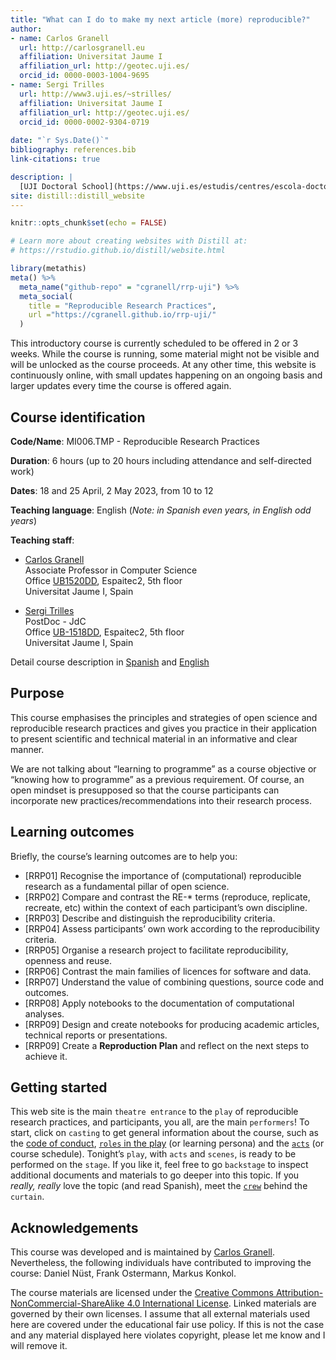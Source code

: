 ```yaml
---
title: "What can I do to make my next article (more) reproducible?"
author:
- name: Carlos Granell
  url: http://carlosgranell.eu
  affiliation: Universitat Jaume I
  affiliation_url: http://geotec.uji.es/
  orcid_id: 0000-0003-1004-9695
- name: Sergi Trilles
  url: http://www3.uji.es/~strilles/
  affiliation: Universitat Jaume I
  affiliation_url: http://geotec.uji.es/
  orcid_id: 0000-0002-9304-0719
  
date: "`r Sys.Date()`"
bibliography: references.bib
link-citations: true

description: |
  [UJI Doctoral School](https://www.uji.es/estudis/centres/escola-doctorat/base/info-general/escola/)'s cross-disciplinary training course on recommendations and best practices about open and reproducible research - [Academic year 2022/2023](https://www.uji.es/estudis/centres/escola-doctorat/base/arxiu/Formacio-transversal/22-23/recerca/reproducible/).
site: distill::distill_website
---
```


```r
knitr::opts_chunk$set(echo = FALSE)

# Learn more about creating websites with Distill at:
# https://rstudio.github.io/distill/website.html

```

```r
library(metathis)
meta() %>%
  meta_name("github-repo" = "cgranell/rrp-uji") %>%
  meta_social(
    title = "Reproducible Research Practices",
    url ="https://cgranell.github.io/rrp-uji/"
  )

```


This introductory course is currently scheduled to be offered in 2 or 3 weeks. While the course is running, some material might not be visible and will be unlocked as the course proceeds. At any other time, this website is continuously online, with small updates happening on an ongoing basis and larger updates every time the course is offered again.

## Course identification

**Code/Name**: MI006.TMP - Reproducible Research Practices

**Duration**: 6 hours (up to 20 hours including attendance and self-directed work)

**Dates**: 18 and 25 April, 2 May 2023, from 10 to 12

**Teaching language**: English (*Note: in Spanish even years, in English odd years*)

**Teaching staff**:

-   [Carlos Granell](http://geotec.uji.es/staff) <br> Associate Professor in Computer Science <br> Office [UB1520DD](http://smart.uji.es/index.php?room=UB1520DD), Espaitec2, 5th floor <br> Universitat Jaume I, Spain

-   [Sergi Trilles](http://geotec.uji.es/staff) <br> PostDoc - JdC <br> Office [UB-1518DD](http://smart.uji.es/index.php?room=UB1518DD), Espaitec2, 5th floor <br> Universitat Jaume I, Spain

Detail course description in [Spanish](https://ujiapps.uji.es/ade/rest/storage/HPOJUR5VMPQWDOCS6QGHUI6VX5LYWTDU) and  [English](https://ujiapps.uji.es/ade/rest/storage/Z8KFWYOHSZYNTH6WKH0DRGQVLCPLCM8P)


## Purpose 

This course emphasises the principles and strategies of open science and reproducible research practices and gives you practice in their application to present scientific and technical material in an informative and clear manner.

<aside>

We are not talking about “learning to programme” as a course objective or "knowing how to programme” as a previous requirement. Of course, an open mindset is presupposed so that the course participants can incorporate new practices/recommendations into their research process.

</aside>

## Learning outcomes

Briefly, the course's learning outcomes are to help you:

-   [RRP01] Recognise the importance of (computational) reproducible research as a fundamental pillar of open science.
-   [RRP02] Compare and contrast the RE-* terms (reproduce, replicate, recreate, etc) within the context of each participant's own discipline.
-   [RRP03] Describe and distinguish the reproducibility criteria.
-   [RRP04] Assess participants' own work according to the reproducibility criteria.
-   [RRP05] Organise a research project to facilitate reproducibility, openness and reuse.
-   [RRP06] Contrast the main families of licences for software and data.
-   [RRP07] Understand the value of combining questions, source code and outcomes.
-   [RRP08] Apply notebooks to the documentation of computational analyses.
-   [RRP09] Design and create notebooks for producing academic articles, technical reports or presentations.
-   [RRP09] Create a **Reproduction Plan** and reflect on the next steps to achieve it.



## Getting started

This web site is the main `theatre entrance` to the `play` of reproducible  research practices, and participants, you all, are the main `performers`! To start, click on `casting` to get general information about the course, such as the [code of conduct](code_of_conduct.html), [`roles` in the play](personas.html) (or learning persona) and the [`acts`](schedule.html) (or course schedule). Tonight's `play`, with `acts` and `scenes`, is ready to be performed on the `stage`. If you like it, feel free to go `backstage` to inspect additional documents and materials to go deeper into this topic. If you *really, really* love the topic (and read Spanish), meet the [`crew`](blog.html) behind the `curtain`.


## Acknowledgements

This course was developed and is maintained by [Carlos Granell](http://carlosgranell.eu). Nevertheless, the following individuals have contributed to improving the course: Daniel Nüst, Frank Ostermann, Markus Konkol.

The course materials are licensed under the [Creative Commons Attribution-NonCommercial-ShareAlike 4.0 International License](https://creativecommons.org/licenses/by-nc-sa/4.0/). Linked materials are governed by their own licenses. I assume that all external materials used here are covered under the educational fair use policy. If this is not the case and any material displayed here violates copyright, please let me know and I will remove it.

